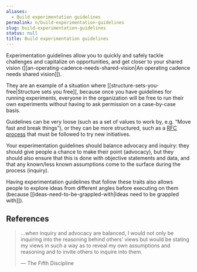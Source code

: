 ```yaml
---
aliases:
  - Build experimentation guidelines
permalink: n/build-experimentation-guidelines
slug: build-experimentation-guidelines
status: null
title: Build experimentation guidelines
---
```

Experimentation guidelines allow you to quickly and safely tackle challenges and capitalize on opportunities, and get closer to your shared vision ([[an-operating-cadence-needs-shared-vision|An operating cadence needs shared vision]]).

They are an example of a situation where [[structure-sets-you-free|Structure sets you free]], because once you have guidelines for running experiments, everyone in the organization will be free to run their own experiments without having to ask permission on a case-by-case basis.

Guidelines can be very loose (such as a set of values to work by, e.g. “Move fast and break things”), or they can be more structured, such as a [RFC process](https://nebulab.com/blog/driving-organizational-change-with-rfcs) that must be followed to try new initiatives.

Your experimentation guidelines should balance advocacy and inquiry: they should give people a chance to make their point (advocacy), but they should also ensure that this is done with objective statements and data, and that any known/less known assumptions come to the surface during the process (inquiry).

Having experimentation guidelines that follow these traits also allows people to explore ideas from different angles before executing on them (because [[ideas-need-to-be-grappled-with|Ideas need to be grappled with]]).

## References

> …when inquiry and advocacy are balanced, I would not only be inquiring into the reasoning behind others’ views but would be stating my views in such a way as to reveal my own assumptions and reasoning and to invite others to inquire into them.
>
> — The Fifth Discipline

